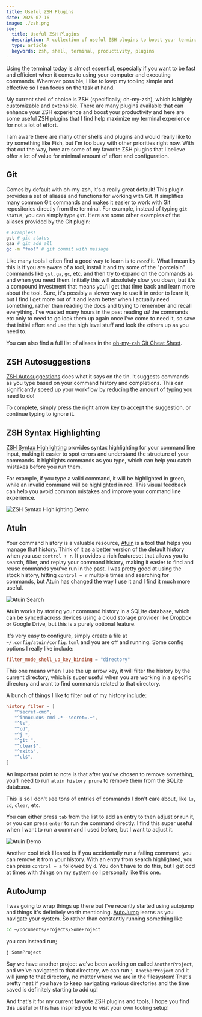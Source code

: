 ```yaml
---
title: Useful ZSH Plugins
date: 2025-07-16
image: ./zsh.png
seo:
  title: Useful ZSH Plugins
  description: A collection of useful ZSH plugins to boost your terminal productivity
  type: article
  keywords: zsh, shell, terminal, productivity, plugins
---
```


Using the terminal today is almost essential, especially if you want to be fast and
efficient when it comes to using your computer and executing commands. Wherever
possible, I like to keep my tooling simple and effective so I can focus on the task at
hand.

My current shell of choice is ZSH (specifically; oh-my-zsh), which is
highly customizable and extensible. There are many plugins available that can
enhance your ZSH experience and boost your productivity and here are some useful ZSH
plugins that I find help maximize my terminal experience for not a lot of effort.

I am aware there are many other shells and plugins and would really like to try something
like Fish, but I'm too busy with other priorities right now. With that out the way,
here are some of my favorite ZSH plugins that I believe offer a lot of value for minimal
amount of effort and configuration.

## Git

Comes by default with oh-my-zsh, it's a really great default! This plugin provides a
set of aliases and functions for working with Git. It simplifies many common Git
commands and makes it easier to work with Git repositories directly from the terminal.
For example, instead of typing `git status`, you can simply type `gst`. Here are
some other examples of the aliases provided by the Git plugin:

```zsh
# Examples!
gst # git status
gaa # git add all
gc -m "foo!" # git commit with message
```

Like many tools I often find a good way to learn is to _need_ it. What I mean by this
is if you are aware of a tool, install it and try some of the "porcelain" commands
like `gst`, `ga`, `gc`, etc. and then try to expand on the commands as and when you need
them. Initially this will absolutely slow you down, but it's a compound investment
that means you'll get that time back and learn more about the tool. Sure, it's
possibly a slower way to use it in order to learn it, but I find I get more out of
it and learn better when I actually need something, rather than reading the docs and
trying to remember and recall everything. I've wasted many hours in the past reading
_all_ the commands etc only to need to go look them up again once I've come to need it,
so save that initial effort and use the high level stuff and look the others up
as you need to.

You can also find a full list of aliases in the
[oh-my-zsh Git Cheat Sheet](https://kapeli.com/cheat_sheets/Oh-My-Zsh_Git.docset/Contents/Resources/Documents/index).

## ZSH Autosuggestions

[ZSH Autosuggestions](https://github.com/zsh-users/zsh-autosuggestions) does what it says on the tin.
It suggests commands as you type based on your command history and completions. This can
significantly speed up your workflow by reducing the amount of typing you need to do!

To complete, simply press the right arrow key to accept the suggestion, or continue
typing to ignore it.

## ZSH Syntax Highlighting

[ZSH Syntax Highlighting](https://github.com/zsh-users/zsh-syntax-highlighting)
provides syntax highlighting for your command line input, making it easier to spot
errors and understand the structure of your commands. It highlights commands as you
type, which can help you catch mistakes before you run them.

For example, if you type a valid command, it will be highlighted in green, while an
invalid command will be highlighted in red. This visual feedback can help you avoid
common mistakes and improve your command line experience.

![ZSH Syntax Highlighting Demo](./zsh-syntax.gif)

## Atuin

Your command history is a valuable resource, [Atuin](https://github.com/atuinsh/atuin)
is a tool that helps you manage that history. Think of it as a better version of
the default history when you use `control + r`. It provides a rich featureset that
allows you to search, filter, and replay your command history, making it easier
to find and reuse commands you've run in the past. I was pretty good at using the
stock history, hitting `control + r` multiple times and searching for commands, but
Atuin has changed the way I use it and I find it much more useful.

![Atuin Search](./zsh-atuin-s.gif)

Atuin works by storing your command history in a SQLite database, which can be synced
across devices using a cloud storage provider like Dropbox or Google Drive, but
this is a purely optional feature.

It's very easy to configure, simply create a file at `~/.config/atuin/config.toml`
and you are off and running. Some config options I really like include:

```toml
filter_mode_shell_up_key_binding = "directory"
```

This one means when I use the up arrow key, it will filter the history
by the current directory, which is super useful when you are working in a specific
directory and want to find commands related to that directory.

A bunch of things I like to filter out of my history include:

```toml
history_filter = [
   "^secret-cmd",
   "^innocuous-cmd .*--secret=.+",
   "^ls",
   "^cd",
   "^j ",
   "^git ",
   "^clear$",
   "^exit$",
   "^cl$",
]
```

An important point to note is that after you've chosen to remove something,
you'll need to run `atuin history prune` to remove them from the SQLite database.

This is so I don't see tons of entries of commands I don't care about, like
`ls`, `cd`, `clear`, etc.

You can either press `tab` from the list to add an entry to then adjust or run
it, or you can press `enter` to run the command directly. I find this
super useful when I want to run a command I used before, but I want to adjust it.

![Atuin Demo](./zsh-atuin-d.gif)

Another cool trick I leared is if you accidentally run a failing command, you can
remove it from your history. With an entry from search highlighted, you can
press `control + a` followed by `d`. You don't have to do this, but I get ocd
at times with things on my system so I personally like this one.

## AutoJump

I was going to wrap things up there but I've recently started using autojump
and things it's definitely worth mentioning. [AutoJump](https://github.com/wting/autojump)
learns as you navigate your system. So rather than constantly running something like

```bash
cd ~/Documents/Projects/SomeProject
```

you can instead run;

```bash
j SomeProject
```

Say we have another project we've been working on called `AnotherProject`, and
we've navigated to that directory, we can run `j AnotherProject` and it will jump
to that directory, no matter where we are in the filesystem! That's pretty neat
if you have to keep navigating various directories and the time saved is definitely
starting to add up!

And that's it for my current favorite ZSH plugins and tools,
I hope you find this useful or this has inspired you to visit your own tooling setup!
